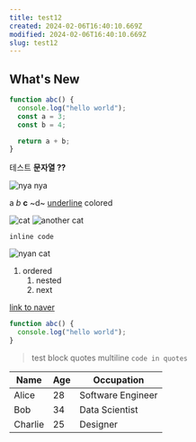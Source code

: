 ```yaml
---
title: test12
created: 2024-02-06T16:40:10.669Z
modified: 2024-02-06T16:40:10.669Z
slug: test12
---
```


## What's New

```js
function abc() {
  console.log("hello world");
  const a = 3;
  const b = 4;

  return a + b;
}
```

테스트 **문자열 ??**

![nya nya](./images/cat-nyan-cat.gif)

a _b_ **c** ~d~ <u>underline</u> colored

![cat](./cat.jpg)
![another cat](./cat.jpg)

`inline code`

![nyan cat](./images/cat-nyan-cat.gif)

1.  ordered
    1.  nested
    2.  next


[link to naver](https://www.naver.com)

```js
function abc() {
  console.log("hello world");
}
```

> test block quotes
> multiline
> `code in quotes`

| Name       | Age | Occupation      |
|------------|-----|-----------------|
| Alice      | 28  | Software Engineer |
| Bob        | 34  | Data Scientist   |
| Charlie    | 25  | Designer         |
